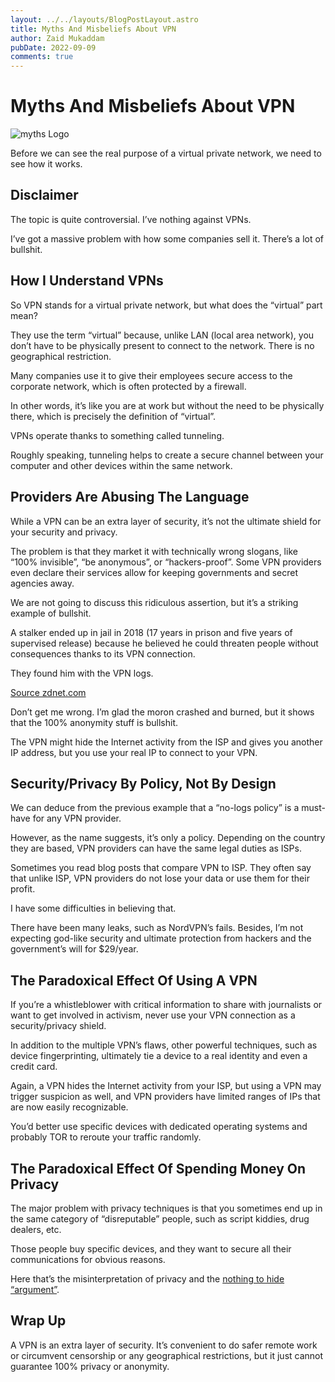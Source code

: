 ```yaml
---
layout: ../../layouts/BlogPostLayout.astro
title: Myths And Misbeliefs About VPN
author: Zaid Mukaddam
pubDate: 2022-09-09
comments: true
---
```


# Myths And Misbeliefs About VPN

<img src="/images/vpn-myths.png" alt="myths Logo" class="rounded-xl" />

Before we can see the real purpose of a virtual private network, we need to see how it works.

## Disclaimer
The topic is quite controversial. I’ve nothing against VPNs.

I’ve got a massive problem with how some companies sell it. There’s a lot of bullshit.

## How I Understand VPNs
So VPN stands for a virtual private network, but what does the “virtual” part mean?

They use the term “virtual” because, unlike LAN (local area network), you don’t have to be physically present to connect to the network. There is no geographical restriction.

Many companies use it to give their employees secure access to the corporate network, which is often protected by a firewall.

In other words, it’s like you are at work but without the need to be physically there, which is precisely the definition of “virtual”.

VPNs operate thanks to something called tunneling.

Roughly speaking, tunneling helps to create a secure channel between your computer and other devices within the same network.

## Providers Are Abusing The Language
While a VPN can be an extra layer of security, it’s not the ultimate shield for your security and privacy.

The problem is that they market it with technically wrong slogans, like “100% invisible”, “be anonymous”, or “hackers-proof”. Some VPN providers even declare their services allow for keeping governments and secret agencies away.

We are not going to discuss this ridiculous assertion, but it’s a striking example of bullshit.

A stalker ended up in jail in 2018 (17 years in prison and five years of supervised release) because he believed he could threaten people without consequences thanks to its VPN connection.

They found him with the VPN logs.

[Source zdnet.com](https://www.zdnet.com/article/cyberstalker-thwarted-by-vpn-logs-gets-17-years-in-prison/)

Don’t get me wrong. I’m glad the moron crashed and burned, but it shows that the 100% anonymity stuff is bullshit.

The VPN might hide the Internet activity from the ISP and gives you another IP address, but you use your real IP to connect to your VPN.

## Security/Privacy By Policy, Not By Design
We can deduce from the previous example that a “no-logs policy” is a must-have for any VPN provider.

However, as the name suggests, it’s only a policy. Depending on the country they are based, VPN providers can have the same legal duties as ISPs.

Sometimes you read blog posts that compare VPN to ISP. They often say that unlike ISP, VPN providers do not lose your data or use them for their profit.

I have some difficulties in believing that.

There have been many leaks, such as NordVPN’s fails. Besides, I’m not expecting god-like security and ultimate protection from hackers and the government’s will for $29/year.

## The Paradoxical Effect Of Using A VPN
If you’re a whistleblower with critical information to share with journalists or want to get involved in activism, never use your VPN connection as a security/privacy shield.

In addition to the multiple VPN’s flaws, other powerful techniques, such as device fingerprinting, ultimately tie a device to a real identity and even a credit card.

Again, a VPN hides the Internet activity from your ISP, but using a VPN may trigger suspicion as well, and VPN providers have limited ranges of IPs that are now easily recognizable.

You’d better use specific devices with dedicated operating systems and probably TOR to reroute your traffic randomly.

## The Paradoxical Effect Of Spending Money On Privacy
The major problem with privacy techniques is that you sometimes end up in the same category of “disreputable” people, such as script kiddies, drug dealers, etc.

Those people buy specific devices, and they want to secure all their communications for obvious reasons.

Here that’s the misinterpretation of privacy and the [nothing to hide “argument”](https://en.wikipedia.org/wiki/Nothing_to_hide_argument).

## Wrap Up
A VPN is an extra layer of security. It’s convenient to do safer remote work or circumvent censorship or any geographical restrictions, but it just cannot guarantee 100% privacy or anonymity.

